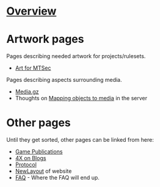 = [[Overview]] =
{{:Overview}}

= Artwork pages =

Pages describing needed artwork for projects/rulesets.

* [[Art for MTSec]]

Pages describing aspects surrounding media.

* [[Media.gz]]
* Thoughts on [[Mapping objects to media]] in the server

= Other pages =

Until they get sorted, other pages can be linked from here:
* [[Game Publications]]
* [[4X on Blogs]]
* [[Protocol]]
* [[NewLayout]] of website
* [[FAQ]] - Where the FAQ will end up.